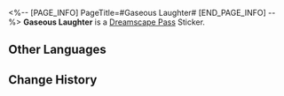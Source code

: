 <%-- [PAGE_INFO]
PageTitle=#Gaseous Laughter#
[END_PAGE_INFO] --%>
{{Stub|Location information}}
{{Item Infobox
|id          = 223503
|image       = Dreamscape Pass Sticker Gaseous Laughter.png{{subst:void|<!--$UPLOAD:<<SpriteOutput/TravelBrochure/StickFigures/223503.png>-<Dreamscape Pass Sticker Gaseous Laughter.png>-<Item Icons>>-->}}
|type        = Dreamscape Pass Sticker
|type2       = The Most Absurd Stage Stickers
|invCategory = 
|rarity      = 4
|effect      = 
|description = Digital stickers that can be used to decorate the pages of the Dreamtour Handbook. They come in many different styles.
|source1     = [[Unlocked by Default]]
}}
{{Description|You can't burst it in the Dreamscape no matter how much you poke it.}}
'''Gaseous Laughter''' is a [[Dreamscape Pass]] Sticker.

==Other Languages==
{{Other Languages
|en   = Gaseous Laughter
|zhs  = 气态笑声
|zht  = 氣態笑聲
|ja   = 気体の笑い声
|ko   = 가스성 웃음
|es   = Risa gaseosa
|fr   = Rire gazeux
|ru   = Газообразный смех
|th   = แก๊สเสียงหัวเราะ
|vi   = Tiếng Cười Đầy Khí Chất
|de   = Gasförmiges Gelächter
|id   = Tawa Gas
|pt   = Riso Gasoso
}}

==Change History==
{{Change History|2.1}}